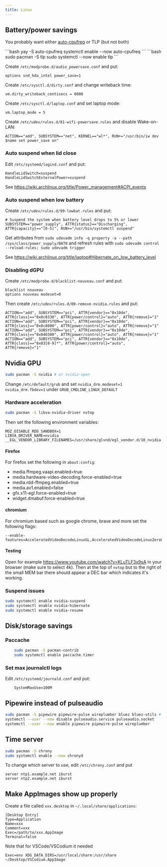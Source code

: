 ```yaml
---
title: Linux
---
```


## Battery/power savings

You probably want either [auto-cpufreq](https://github.com/AdnanHodzic/auto-cpufreq) or TLP (but not both)

<Tabs>
	<TabItem label="auto-cpufreq">
		```bash
		yay -S auto-cpufreq
		systemctl enable --now auto-cpufreq 
		```
	</TabItem>
	<TabItem label="tlp">
		```bash
		sudo pacman -S tlp
		sudo systemctl --now enable tlp
		```
	</TabItem>
</Tabs>

Create `/etc/modprobe.d/audio_powersave.conf` and put:
```
options snd_hda_intel power_save=1
```

Create `/etc/sysctl.d/dirty.conf` and change writeback time:
```
vm.dirty_writeback_centisecs = 6000
```

Create `/etc/sysctl.d/laptop.conf` and set laptop mode:
```
vm.laptop_mode = 5
```

Create `/etc/udev/rules.d/81-wifi-powersave.rules` and disable Wake-on-LAN:
```
ACTION=="add", SUBSYSTEM=="net", KERNEL=="wl*", RUN+="/usr/bin/iw dev $name set power_save on"
```

### Auto suspend when lid close
Edit `/etc/systemd/logind.conf` and put:
```
HandleLidSwitch=suspend
HandleLidSwitchExternalPower=suspend
```

See https://wiki.archlinux.org/title/Power_management#ACPI_events

### Auto suspend when low battery
Create `/etc/udev/rules.d/99-lowbat.rules` and put:
```
# Suspend the system when battery level drops to 5% or lower
SUBSYSTEM=="power_supply", ATTR{status}=="Discharging", ATTR{capacity}=="[0-5]", RUN+="/usr/bin/systemctl suspend"
```

Get attributes from `sudo udevadm info -q property -a --path /sys/class/power_supply/BAT0` and refresh rules with `sudo udevadm control --reload-rules; sudo udevadm trigger`

See https://wiki.archlinux.org/title/laptop#Hibernate_on_low_battery_level

### Disabling dGPU
Create `/etc/modprobe.d/blacklist-nouveau.conf` and put:
```
blacklist nouveau
options nouveau modeset=0
```

Then create `/etc/udev/rules.d/00-remove-nvidia.rules` and put:
```
ACTION=="add", SUBSYSTEM=="pci", ATTR{vendor}=="0x10de", ATTR{class}=="0x0c0330", ATTR{power/control}="auto", ATTR{remove}="1"
ACTION=="add", SUBSYSTEM=="pci", ATTR{vendor}=="0x10de", ATTR{class}=="0x0c8000", ATTR{power/control}="auto", ATTR{remove}="1"
ACTION=="add", SUBSYSTEM=="pci", ATTR{vendor}=="0x10de", ATTR{class}=="0x040300", ATTR{power/control}="auto", ATTR{remove}="1"
ACTION=="add", SUBSYSTEM=="pci", ATTR{vendor}=="0x10de", ATTR{class}=="0x03[0-9]*", ATTR{power/control}="auto", ATTR{remove}="1"
```

## Nvidia GPU

```bash
sudo pacman -S nvidia # or nvidia-open
```

Change `/etc/default/grub` and set `nvidia_drm.modeset=1 nvidia_drm.fbdev=1` under `GRUB_CMDLINE_LINUX_DEFAULT`

### Hardware acceleration
```bash
sudo pacman -S libva-nvidia-driver nvtop
```

Then set the following environment variables:
```
MOZ_DISABLE_RDD_SANDBOX=1
LIBVA_DRIVER_NAME=nvidia
__EGL_VENDOR_LIBRARY_FILENAMES=/usr/share/glvnd/egl_vendor.d/10_nvidia.json
```

#### Firefox
For firefox set the following in `about:config`:
- media.ffmpeg.vaapi.enabled=true
- media.hardware-video-decoding.force-enabled=true
- media.rdd-ffmpeg.enabled=true
- media.av1.enabled=false
- gfx.x11-egl.force-enabled=true
- widget.dmabuf.force-enabled=true

#### chromium
For chromium based such as google chrome, brave and more set the following flags:
```
--enable-features=AcceleratedVideoDecodeLinuxGL,AcceleratedVideoDecodeLinuxZeroCopyGL,VaapiOnNvidiaGPUs
```

#### Testing
Open for example https://www.youtube.com/watch?v=KLuTLF3x9sA in your browser (make sure to select 4k). Then at the top of `nvtop` but to the right of the small MEM bar there should appear a DEC bar which indicates it's working.
### Suspend issues
```bash
sudo systemctl enable nvidia-suspend
sudo systemctl enable nvidia-hibernate
sudo systemctl enable nvidia-resume
```

## Disk/storage savings

### Paccache
```bash
	sudo pacman -S pacman-contrib
	sudo systemctl enable paccache.timer
```

### Set max journalctl logs

Edit `/etc/systemd/journald.conf` and put:
```
	SystemMaxUse=100M 
```




## Pipewire instead of pulseaudio

```bash
sudo pacman -S pipewire pipewire-pulse wireplumber bluez bluez-utils # might also need sof-firmware
systemctl --user --now disable pulseaudio.service pulseaudio.socket
systemctl --user --now enable pipewire pipewire-pulse wireplumber
```

## Time server

```bash
sudo pacman -S chrony
sudo systemctl enable --now chronyd
```

To change which server to use, edit `/etc/chrony.conf` and put
```
server ntp1.example.net iburst
server ntp2.example.net iburst
```

## Make AppImages show up properly

Create a file called `xxx.desktop` in `~/.local/share/applications`:
```
[Desktop Entry]
Type=Application
Name=xxx
Comment=xxx
Exec=/path/to/xxx.AppImage
Terminal=false
```

Note that for VSCode/VSCodium it needed
```
Exec=env XDG_DATA_DIRS=/usr/local/share:/usr/share ~/Desktop/VSCodium.AppImage
```

#